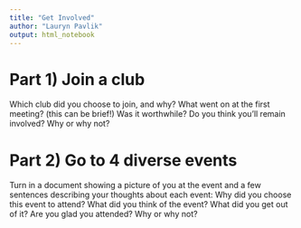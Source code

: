 ```yaml
---
title: "Get Involved"
author: "Lauryn Pavlik"
output: html_notebook
---
```


# Part 1) Join a club
Which club did you choose to join, and why?
What went on at the first meeting? (this can be brief!)  Was it worthwhile?
Do you think you’ll remain involved?  Why or why not?

# Part 2) Go to 4 diverse events 
Turn in a document showing a picture of you at the event and a few sentences describing your thoughts about each event:
Why did you choose this event to attend?
What did you think of the event?
What did you get out of it?
Are you glad you attended?  Why or why not?
